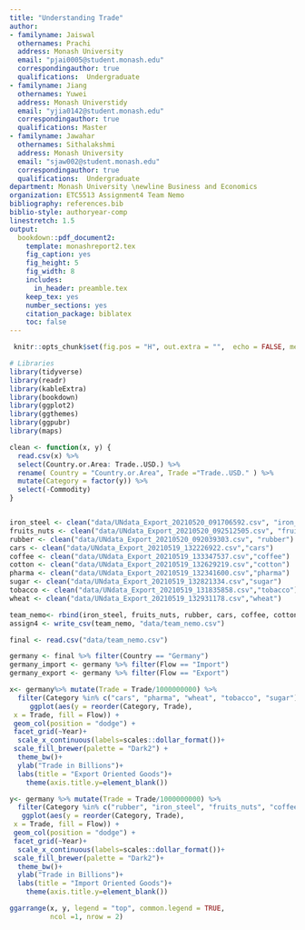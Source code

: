 ```yaml
---
title: "Understanding Trade"
author:
- familyname: Jaiswal
  othernames: Prachi
  address: Monash University
  email: "pjai0005@student.monash.edu"
  correspondingauthor: true
  qualifications:  Undergraduate
- familyname: Jiang
  othernames: Yuwei
  address: Monash Universtidy
  email: "yjia0142@student.monash.edu"
  correspondingauthor: true
  qualifications: Master
- familyname: Jawahar
  othernames: Sithalakshmi 
  address: Monash University
  email: "sjaw002@student.monash.edu"
  correspondingauthor: true
  qualifications:  Undergraduate  
department: Monash University \newline Business and Economics
organization: ETC5513 Assignment4 Team Nemo
bibliography: references.bib
biblio-style: authoryear-comp
linestretch: 1.5
output:
  bookdown::pdf_document2:
    template: monashreport2.tex
    fig_caption: yes
    fig_height: 5
    fig_width: 8
    includes:
      in_header: preamble.tex
    keep_tex: yes
    number_sections: yes
    citation_package: biblatex
    toc: false
---
```

```r

 knitr::opts_chunk$set(fig.pos = "H", out.extra = "",  echo = FALSE, message = FALSE, warning = FALSE)

# Libraries
library(tidyverse)
library(readr)
library(kableExtra)
library(bookdown)
library(ggplot2)
library(ggthemes)
library(ggpubr)
library(maps)
```

```r
clean <- function(x, y) {
  read.csv(x) %>% 
  select(Country.or.Area: Trade..USD.) %>% 
  rename( Country = "Country.or.Area", Trade ="Trade..USD." ) %>% 
  mutate(Category = factor(y)) %>% 
  select(-Commodity)
}


iron_steel <- clean("data/UNdata_Export_20210520_091706592.csv", "iron_steel")
fruits_nuts <- clean("data/UNdata_Export_20210520_092512505.csv", "fruits_nuts")
rubber <- clean("data/UNdata_Export_20210520_092039303.csv", "rubber")
cars <- clean("data/UNdata_Export_20210519_132226922.csv","cars")
coffee <- clean("data/UNdata_Export_20210519_133347537.csv","coffee")
cotton <- clean("data/UNdata_Export_20210519_132629219.csv","cotton")
pharma <- clean("data/UNdata_Export_20210519_132341600.csv","pharma")
sugar <- clean("data/UNdata_Export_20210519_132821334.csv","sugar")
tobacco <- clean("data/UNdata_Export_20210519_131835858.csv","tobacco")
wheat <- clean("data/UNdata_Export_20210519_132931178.csv","wheat")

```

```r
team_nemo<- rbind(iron_steel, fruits_nuts, rubber, cars, coffee, cotton, pharma, sugar, tobacco, wheat)
assign4 <- write_csv(team_nemo, "data/team_nemo.csv")
```



\section*{Introduction}

```r
final <- read.csv("data/team_nemo.csv")
```



\section*{Germany}


```r
germany <- final %>% filter(Country == "Germany")
germany_import <- germany %>% filter(Flow == "Import")
germany_export <- germany %>% filter(Flow == "Export")
```


```r
x<- germany%>% mutate(Trade = Trade/1000000000) %>%
  filter(Category %in% c("cars", "pharma", "wheat", "tobacco", "sugar"))%>%
     ggplot(aes(y = reorder(Category, Trade),
 x = Trade, fill = Flow)) +
 geom_col(position = "dodge") +
 facet_grid(~Year)+
  scale_x_continuous(labels=scales::dollar_format())+
 scale_fill_brewer(palette = "Dark2") +
  theme_bw()+
  ylab("Trade in Billions")+
  labs(title = "Export Oriented Goods")+
    theme(axis.title.y=element_blank())

y<- germany %>% mutate(Trade = Trade/1000000000) %>% 
  filter(Category %in% c("rubber", "iron_steel", "fruits_nuts", "coffee", "cotton"))%>%
   ggplot(aes(y = reorder(Category, Trade),
 x = Trade, fill = Flow)) +
 geom_col(position = "dodge") +
 facet_grid(~Year)+
  scale_x_continuous(labels=scales::dollar_format())+
 scale_fill_brewer(palette = "Dark2")+
  theme_bw()+
  ylab("Trade in Billions")+
  labs(title = "Import Oriented Goods")+
    theme(axis.title.y=element_blank())
```


```r

ggarrange(x, y, legend = "top", common.legend = TRUE,
          ncol =1, nrow = 2)

```


\section*{China}

\section*{United States of America}

\section*{Conclusion}



